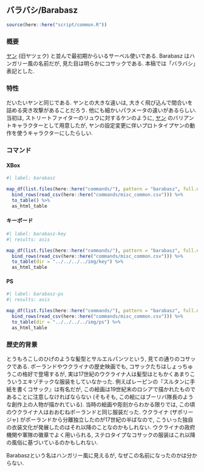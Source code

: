 ## バラバシ/Barabasz {#sec-Barabasz}

```r
source(here::here("script/common.R"))
```

### 概要 {-}

[ヤン](#Jan) (旧ヤツェク) と並んで最初期からいるサーベル使いである. Barabasz はハンガリー風の名前だが, 見た目は明らかにコサックである. 本稿では「バラバシ」表記とした.

### 特性 {-}

だいたいヤンと同じである. ヤンとの大きな違いは, 大きく飛び込んで間合いを詰める突き攻撃があることだろう. 他にも細かいパラメータの違いがあるらしい. 当初は, ストリートファイターのリュウに対するケンのように, [ヤン](Jan.qmd#sec-Jan) のバリアントキャラクターとして用意したが, ヤンの設定変更に伴いプロトタイプヤンの動作を使うキャラクターにしたらしい.

### コマンド {-}

:::{.panel-tabset}

#### XBox

```r
#| label: barabasz

map_df(list.files(here::here("commands/"), pattern = "barabasz", full.names = T), read_csv) %>%
  bind_rows(read_csv(here::here("commands/misc_common.csv"))) %>%
  to_table() %>%
  as_html_table
```

#### キーボード

```r
#| label: barabasz-key
#| results: asis

map_df(list.files(here::here("commands/"), pattern = "barabasz", full.names = T), read_csv) %>%
  bind_rows(read_csv(here::here("commands/misc_common.csv"))) %>%
  to_table(dir = "../../../../img/key") %>%
  as_html_table
```

#### PS

```r
#| label: barabasz-ps
#| results: asis

map_df(list.files(here::here("commands/"), pattern = "barabasz", full.names = T), read_csv) %>%
  bind_rows(read_csv(here::here("commands/misc_common.csv"))) %>%
  to_table(dir = "../../../../img/ps") %>%
  as_html_table
```

:::

### 歴史的背景 {-}

とうもろこしのひげのような髪型とサルエルパンツという, 見ての通りのコサックである. ポーランドやウクライナの歴史映画でも, コサックたちはしょっちゅうこの格好で登場するが, 実は17世紀のウクライナ人は髪型はともかくあまりこういうエキゾチックな服装をしていなかった. 例えばレーピンの『スルタンに手紙を書くコサック』は有名だが, この絵画は19世紀末のロシアで描かれたものであることに注意しなければならない (そもそも, この絵にはブーリバ隊長のような創作上の人物が描かれている). 当時の絵画や彫刻からわかる限りでは, この頃のウクライナ人はおおむねポーランドと同じ服装だった. ウクライナ (ザポリージャ) がポーランドから分離独立したのが17世紀の半ばなので, こういった独自の衣装文化が発展したのはそれ以降のことなのかもしれない. ウクライナの政府機関や軍隊の徽章でよく用いられる, ステロタイプなコサックの服装はこれ以降の風俗に基づいているのかもしれない.

Barabaszという名はハンガリー風に見えるが, なぜこの名前になったのかは分からない.
